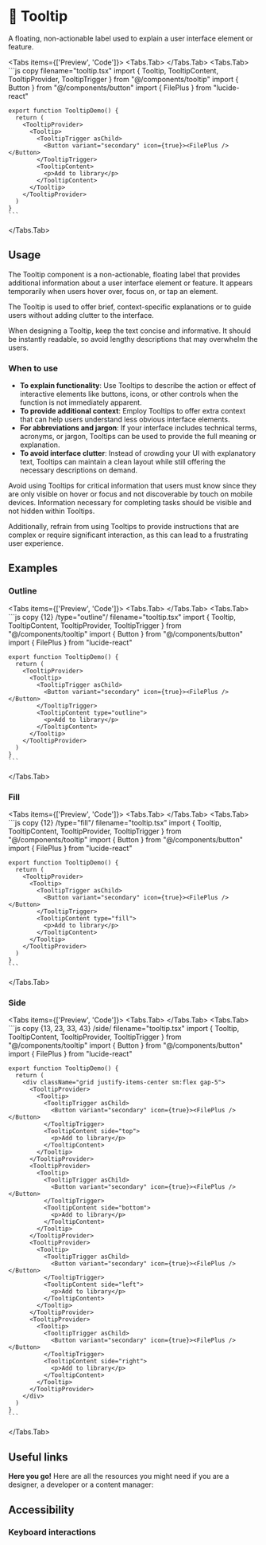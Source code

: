 
# 💠 Tooltip

A floating, non-actionable label used to explain a user interface element or feature.

<Tabs items={['Preview', 'Code']}>
  <Tabs.Tab>
    <TooltipPreview />
  </Tabs.Tab>
  <Tabs.Tab>
    ```js copy filename="tooltip.tsx"
    import { Tooltip, TooltipContent, TooltipProvider, TooltipTrigger } from "@/components/tooltip"
    import { Button } from "@/components/button"
    import { FilePlus } from "lucide-react" 
    
    export function TooltipDemo() {
      return (
        <TooltipProvider>
          <Tooltip>
            <TooltipTrigger asChild>
              <Button variant="secondary" icon={true}><FilePlus /></Button>
            </TooltipTrigger>
            <TooltipContent>
              <p>Add to library</p>
            </TooltipContent>
          </Tooltip>
        </TooltipProvider>
      )
    }
    ```
  </Tabs.Tab>
</Tabs>


## Usage

The Tooltip component is a non-actionable, floating label that provides additional information about a user interface element or feature. It appears temporarily when users hover over, focus on, or tap an element.

The Tooltip is used to offer brief, context-specific explanations or to guide users without adding clutter to the interface.

When designing a Tooltip, keep the text concise and informative. It should be instantly readable, so avoid lengthy descriptions that may overwhelm the users.

### When to use

- **To explain functionality**: Use Tooltips to describe the action or effect of interactive elements like buttons, icons, or other controls when the function is not immediately apparent.
- **To provide additional context**: Employ Tooltips to offer extra context that can help users understand less obvious interface elements.
- **For abbreviations and jargon**: If your interface includes technical terms, acronyms, or jargon, Tooltips can be used to provide the full meaning or explanation.
- **To avoid interface clutter**: Instead of crowding your UI with explanatory text, Tooltips can maintain a clean layout while still offering the necessary descriptions on demand.

Avoid using Tooltips for critical information that users must know since they are only visible on hover or focus and not discoverable by touch on mobile devices.
Information necessary for completing tasks should be visible and not hidden within Tooltips.

Additionally, refrain from using Tooltips to provide instructions that are complex or require significant interaction, as this can lead to a frustrating user experience.


## Examples

### Outline
<Tabs items={['Preview', 'Code']}>
  <Tabs.Tab>
    <TooltipOutline />
  </Tabs.Tab>
  <Tabs.Tab>
    ```js copy {12} /type="outline"/ filename="tooltip.tsx"
    import { Tooltip, TooltipContent, TooltipProvider, TooltipTrigger } from "@/components/tooltip"
    import { Button } from "@/components/button"
    import { FilePlus } from "lucide-react" 
    
    export function TooltipDemo() {
      return (
        <TooltipProvider>
          <Tooltip>
            <TooltipTrigger asChild>
              <Button variant="secondary" icon={true}><FilePlus /></Button>
            </TooltipTrigger>
            <TooltipContent type="outline">
              <p>Add to library</p>
            </TooltipContent>
          </Tooltip>
        </TooltipProvider>
      )
    }
    ```
  </Tabs.Tab>
</Tabs>

### Fill
<Tabs items={['Preview', 'Code']}>
  <Tabs.Tab>
    <TooltipFilled />
  </Tabs.Tab>
  <Tabs.Tab>
    ```js copy {12} /type="fill"/ filename="tooltip.tsx"
    import { Tooltip, TooltipContent, TooltipProvider, TooltipTrigger } from "@/components/tooltip"
    import { Button } from "@/components/button"
    import { FilePlus } from "lucide-react" 
    
    export function TooltipDemo() {
      return (
        <TooltipProvider>
          <Tooltip>
            <TooltipTrigger asChild>
              <Button variant="secondary" icon={true}><FilePlus /></Button>
            </TooltipTrigger>
            <TooltipContent type="fill">
              <p>Add to library</p>
            </TooltipContent>
          </Tooltip>
        </TooltipProvider>
      )
    }
    ```
  </Tabs.Tab>
</Tabs>

### Side
<Tabs items={['Preview', 'Code']}>
  <Tabs.Tab>
    <TooltipSide />
  </Tabs.Tab>
  <Tabs.Tab>
    ```js copy {13, 23, 33, 43} /side/ filename="tooltip.tsx"
    import { Tooltip, TooltipContent, TooltipProvider, TooltipTrigger } from "@/components/tooltip"
    import { Button } from "@/components/button"
    import { FilePlus } from "lucide-react" 
    
    export function TooltipDemo() {
      return (
        <div className="grid justify-items-center sm:flex gap-5">
          <TooltipProvider>
            <Tooltip>
              <TooltipTrigger asChild>
                <Button variant="secondary" icon={true}><FilePlus /></Button>
              </TooltipTrigger>
              <TooltipContent side="top">
                <p>Add to library</p>
              </TooltipContent>
            </Tooltip>
          </TooltipProvider>
          <TooltipProvider>
            <Tooltip>
              <TooltipTrigger asChild>
                <Button variant="secondary" icon={true}><FilePlus /></Button>
              </TooltipTrigger>
              <TooltipContent side="bottom">
                <p>Add to library</p>
              </TooltipContent>
            </Tooltip>
          </TooltipProvider>
          <TooltipProvider>
            <Tooltip>
              <TooltipTrigger asChild>
                <Button variant="secondary" icon={true}><FilePlus /></Button>
              </TooltipTrigger>
              <TooltipContent side="left">
                <p>Add to library</p>
              </TooltipContent>
            </Tooltip>
          </TooltipProvider>
          <TooltipProvider>
            <Tooltip>
              <TooltipTrigger asChild>
                <Button variant="secondary" icon={true}><FilePlus /></Button>
              </TooltipTrigger>
              <TooltipContent side="right">
                <p>Add to library</p>
              </TooltipContent>
            </Tooltip>
          </TooltipProvider>
        </div>
      )
    }
    ```
  </Tabs.Tab>
</Tabs>


## Useful links

**Here you go!** Here are all the resources you might need if you are a designer, a developer or a content manager:

<Cards className='mt-8'>
  <Card
    title="🤖 Storybook"
    href="https://main--653e613f4feb85c1b6467ba7.chromatic.com/?path=/docs/components-tooltip--documentation"
  />
  <Card
    title="🪄 Figma"
    href="https://www.figma.com/file/acdO58jx9zgGfkKu6htrx2/%F0%9F%94%B5-Fusillo-Design-System?type=design&node-id=540%3A8886&mode=design&t=ADS6PLdzJ7eQkKd7-1"
  />
  <Card
    title="🐝 API Reference"
    href="https://www.radix-ui.com/primitives/docs/components/tooltip#api-reference"
  />
</Cards>  


## Accessibility

### Keyboard interactions

<AccessibilityTable rows={tooltipAccessibilityData} />
